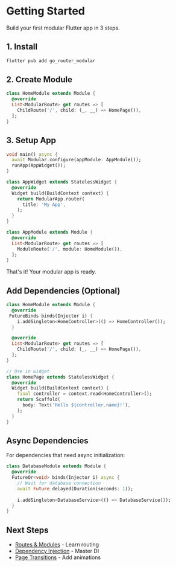 # Getting Started

Build your first modular Flutter app in 3 steps.

## 1. Install

```bash
flutter pub add go_router_modular
```

## 2. Create Module

```dart
class HomeModule extends Module {
  @override
  List<ModularRoute> get routes => [
    ChildRoute('/', child: (_, __) => HomePage()),
  ];
}
```

## 3. Setup App

```dart
void main() async {
  await Modular.configure(appModule: AppModule());
  runApp(AppWidget());
}

class AppWidget extends StatelessWidget {
  @override
  Widget build(BuildContext context) {
    return ModularApp.router(
      title: 'My App',
    );
  }
}

class AppModule extends Module {
  @override
  List<ModularRoute> get routes => [
    ModuleRoute('/', module: HomeModule()),
  ];
}
```

That's it! Your modular app is ready.

## Add Dependencies (Optional)

```dart
class HomeModule extends Module {
  @override
 FutureBinds binds(Injector i) {
    i.addSingleton<HomeController>(() => HomeController());
  }

  @override
  List<ModularRoute> get routes => [
    ChildRoute('/', child: (_, __) => HomePage()),
  ];
}

// Use in widget
class HomePage extends StatelessWidget {
  @override
  Widget build(BuildContext context) {
    final controller = context.read<HomeController>();
    return Scaffold(
      body: Text('Hello ${controller.name}!'),
    );
  }
}
```

## Async Dependencies

For dependencies that need async initialization:

```dart
class DatabaseModule extends Module {
  @override
  FutureOr<void> binds(Injector i) async {
    // Wait for database connection
    await Future.delayed(Duration(seconds: 1));
    
    i.addSingleton<DatabaseService>(() => DatabaseService());
  }
}
```

## Next Steps

- [Routes & Modules](/routes/routes-system) - Learn routing
- [Dependency Injection](/dependency-injection) - Master DI
- [Page Transitions](/routes/transitions) - Add animations